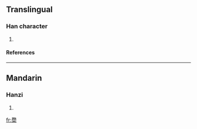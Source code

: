 ==Translingual==
===Han character===
{{Han char|rn=37|rad=大|as=10|sn=13|four=|canj=弓尸大 (NSK)}}
# {{defn|Han|sort=大10}}
====References====
{{Han ref|kx=0253.180|dkj=05984|dj=0515.130|hdz=10547.090|uh=5966|ud=22886}}
----
==Mandarin==
===Hanzi===
{{cmn-hanzi|pin=[[wù]] ([[wu4]])|wg=wu<sup>4</sup>}}
# {{defn|Mandarin}}

[[fr:奦]]